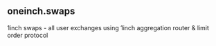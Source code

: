 ## oneinch.swaps 
1inch swaps - all user exchanges using 1inch aggregation router &amp; limit order protocol


<ParamField path="blockchain">

</ParamField>
<ParamField path="block_number">

</ParamField>
<ParamField path="block_time">

</ParamField>
<ParamField path="tx_hash">

</ParamField>
<ParamField path="tx_from">

</ParamField>
<ParamField path="tx_to">

</ParamField>
<ParamField path="tx_nonce">

</ParamField>
<ParamField path="tx_gas_used">

</ParamField>
<ParamField path="tx_gas_price">

</ParamField>
<ParamField path="tx_priority_fee_per_gas">

</ParamField>
<ParamField path="contract_name">

</ParamField>
<ParamField path="protocol">

</ParamField>
<ParamField path="protocol_version">

</ParamField>
<ParamField path="method">

</ParamField>
<ParamField path="call_trace_address">

</ParamField>
<ParamField path="call_from">

</ParamField>
<ParamField path="call_to">

</ParamField>
<ParamField path="call_gas_used">

</ParamField>
<ParamField path="call_type">

</ParamField>
<ParamField path="user">

</ParamField>
<ParamField path="receiver">

</ParamField>
<ParamField path="fusion">

</ParamField>
<ParamField path="contracts_only">

</ParamField>
<ParamField path="second_side">

</ParamField>
<ParamField path="order_hash">

</ParamField>
<ParamField path="flags">

</ParamField>
<ParamField path="remains">

</ParamField>
<ParamField path="src_token_address">

</ParamField>
<ParamField path="src_token_symbol">

</ParamField>
<ParamField path="src_token_decimals">

</ParamField>
<ParamField path="src_token_amount">

</ParamField>
<ParamField path="dst_token_address">

</ParamField>
<ParamField path="dst_token_symbol">

</ParamField>
<ParamField path="dst_token_decimals">

</ParamField>
<ParamField path="dst_token_amount">

</ParamField>
<ParamField path="amount_usd">

</ParamField>
<ParamField path="sources_amount_usd">

</ParamField>
<ParamField path="transfers_amount_usd">

</ParamField>
<ParamField path="user_amount_usd">

</ParamField>
<ParamField path="tokens">

</ParamField>
<ParamField path="transfers">

</ParamField>
<ParamField path="minute">

</ParamField>
<ParamField path="block_month">

</ParamField>
<ParamField path="swap_id">

</ParamField>
<ParamField path="unique_key">

</ParamField>
